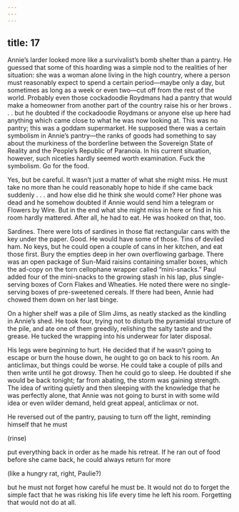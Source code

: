 ```yaml
---
---
---
```

title: 17
---




Annie’s larder looked more like a survivalist’s bomb shelter than a pantry. He guessed that some of this hoarding was a simple nod to the realities of her situation: she was a woman alone living in the high country, where a person must reasonably expect to spend a certain period—maybe only a day, but sometimes as long as a week or even two—cut off from the rest of the world. Probably even those cockadoodie Roydmans had a pantry that would make a homeowner from another part of the country raise his or her brows . . . but he doubted if the cockadoodie Roydmans or anyone else up here had anything which came close to what he was now looking at. This was no pantry; this was a goddam supermarket. He supposed there was a certain symbolism in Annie’s pantry—the ranks of goods had something to say about the murkiness of the borderline between the Sovereign State of Reality and the People’s Republic of Paranoia. In his current situation, however, such niceties hardly seemed worth examination. Fuck the symbolism. Go for the food.

Yes, but be careful. It wasn’t just a matter of what she might miss. He must take no more than he could reasonably hope to hide if she came back suddenly . . . and how else did he think she would come? Her phone was dead and he somehow doubted if Annie would send him a telegram or Flowers by Wire. But in the end what she might miss in here or find in his room hardly mattered. After all, he had to eat. He was hooked on that, too.

Sardines. There were lots of sardines in those flat rectangular cans with the key under the paper. Good. He would have some of those. Tins of deviled ham. No keys, but he could open a couple of cans in her kitchen, and eat those first. Bury the empties deep in her own overflowing garbage. There was an open package of Sun-Maid raisins containing smaller boxes, which the ad-copy on the torn cellophane wrapper called “mini-snacks.” Paul added four of the mini-snacks to the growing stash in his lap, plus single-serving boxes of Corn Flakes and Wheaties. He noted there were no single-serving boxes of pre-sweetened cereals. If there had been, Annie had chowed them down on her last binge.

On a higher shelf was a pile of Slim Jims, as neatly stacked as the kindling in Annie’s shed. He took four, trying not to disturb the pyramidal structure of the pile, and ate one of them greedily, relishing the salty taste and the grease. He tucked the wrapping into his underwear for later disposal.

His legs were beginning to hurt. He decided that if he wasn’t going to escape or burn the house down, he ought to go on back to his room. An anticlimax, but things could be worse. He could take a couple of pills and then write until he got drowsy. Then he could go to sleep. He doubted if she would be back tonight; far from abating, the storm was gaining strength. The idea of writing quietly and then sleeping with the knowledge that he was perfectly alone, that Annie was not going to burst in with some wild idea or even wilder demand, held great appeal, anticlimax or not.

He reversed out of the pantry, pausing to turn off the light, reminding himself that he must

(rinse)

put everything back in order as he made his retreat. If he ran out of food before she came back, he could always return for more

(like a hungry rat, right, Paulie?)

but he must not forget how careful he must be. It would not do to forget the simple fact that he was risking his life every time he left his room. Forgetting that would not do at all.